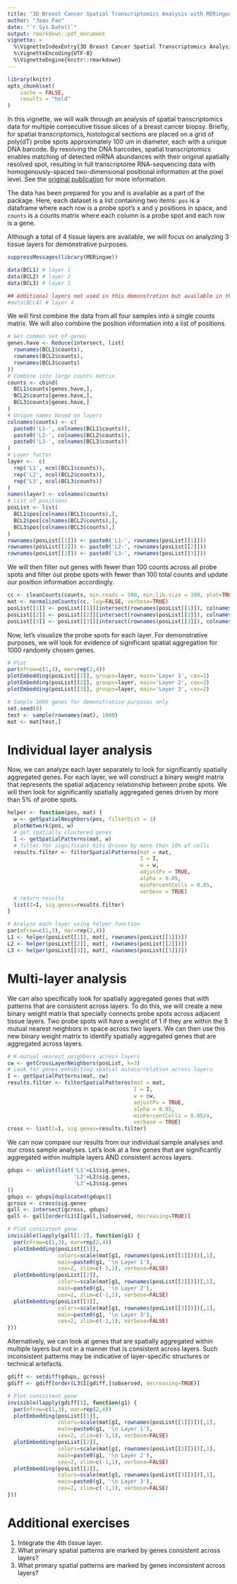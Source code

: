 ```yaml
---
title: "3D Breast Cancer Spatial Transcriptomics Analysis with MERingue"
author: "Jean Fan"
date: "`r Sys.Date()`"
output: rmarkdown::pdf_document
vignette: >
  %\VignetteIndexEntry{3D Breast Cancer Spatial Transcriptomics Analysis with MERingue}
  %\VignetteEncoding{UTF-8}
  %\VignetteEngine{knitr::rmarkdown}
---
```


```r
library(knitr)
opts_chunk$set(
    cache = FALSE, 
    results = "hold"
)
```

In this vignette, we will walk through an analysis of spatial transcriptomics data for multiple consecutive tissue slices of a breast cancer biopsy. Briefly, for spatial transcriptomics, histological sections are placed on a grid of poly(dT) probe spots approximately 100 um in diameter, each with a unique DNA barcode. By resolving the DNA barcodes, spatial transcriptomics enables matching of detected mRNA abundances with their original spatially resolved spot, resulting in full transcriptome RNA-sequencing data with homogenously-spaced two-dimensional positional information at the pixel level. See the [original publication](http://science.sciencemag.org/content/353/6294/78) for more information.

The data has been prepared for you and is available as a part of the package. Here, each dataset is a list containing two items: `pos` is a dataframe where each row is a probe spot's x and y positions in space, and `counts` is a counts matrix where each column is a probe spot and each row is a gene.

Although a total of 4 tissue layers are available, we will focus on analyzing 3 tissue layers for demonstrative purposes.

```r
suppressMessages(library(MERingue))

data(BCL1) # layer 1
data(BCL2) # layer 2
data(BCL3) # layer 3

## Additional layers not used in this demonstration but available in the package
#data(BCL4) # layer 4
```

We will first combine the data from all four samples into a single counts matrix. We will also combine the position information into a list of positions. 

```r
# Get common set of genes
genes.have <- Reduce(intersect, list(
  rownames(BCL1$counts),
  rownames(BCL2$counts),
  rownames(BCL3$counts)
))
# Combine into large counts matrix
counts <- cbind(
  BCL1$counts[genes.have,],
  BCL2$counts[genes.have,],
  BCL3$counts[genes.have,]
)
# Unique names based on layers
colnames(counts) <- c(
  paste0('L1-', colnames(BCL1$counts)),
  paste0('L2-', colnames(BCL2$counts)),
  paste0('L3-', colnames(BCL3$counts))
)
# Layer factor
layer <-  c(
  rep('L1', ncol(BCL1$counts)),
  rep('L2', ncol(BCL2$counts)),
  rep('L3', ncol(BCL3$counts))
)
names(layer) <- colnames(counts)
# List of positions
posList <- list(
  BCL1$pos[colnames(BCL1$counts),],
  BCL2$pos[colnames(BCL2$counts),],
  BCL3$pos[colnames(BCL3$counts),]
)
rownames(posList[[1]]) <- paste0('L1-', rownames(posList[[1]]))
rownames(posList[[2]]) <- paste0('L2-', rownames(posList[[2]]))
rownames(posList[[3]]) <- paste0('L3-', rownames(posList[[3]]))
```

We will then filter out genes with fewer than 100 counts across all probe spots and filter out probe spots with fewer than 100 total counts and update our position information accordingly. 

```r
cc <- cleanCounts(counts, min.reads = 100, min.lib.size = 100, plot=TRUE)
mat <- normalizeCounts(cc, log=FALSE, verbose=TRUE)
posList[[1]] <- posList[[1]][intersect(rownames(posList[[1]]), colnames(mat)),]
posList[[2]] <- posList[[2]][intersect(rownames(posList[[2]]), colnames(mat)),]
posList[[3]] <- posList[[3]][intersect(rownames(posList[[3]]), colnames(mat)),]
```

Now, let's visualize the probe spots for each layer. For demonstrative purposes, we will look for evidence of significant spatial aggregation for 1000 randomly chosen genes. 

```r
# Plot
par(mfrow=c(1,3), mar=rep(2,4))
plotEmbedding(posList[[1]], groups=layer, main='Layer 1', cex=2)
plotEmbedding(posList[[2]], groups=layer, main='Layer 2', cex=2)
plotEmbedding(posList[[3]], groups=layer, main='Layer 3', cex=2)

# Sample 1000 genes for demonstrative purposes only
set.seed(0)
test <- sample(rownames(mat), 1000)
mat <- mat[test,]
```

# Individual layer analysis

Now, we can analyze each layer separately to look for significantly spatially aggregated genes. For each layer, we will construct a binary weight matrix that represents the spatial adjacency relationship between probe spots. We will then look for significantly spatially aggregated genes driven by more than 5% of probe spots. 

```r
helper <- function(pos, mat) {
  w <- getSpatialNeighbors(pos, filterDist = 3)
  plotNetwork(pos, w)
  # get spatially clustered genes
  I <- getSpatialPatterns(mat, w)
  # filter for significant hits driven by more than 10% of cells
  results.filter <- filterSpatialPatterns(mat = mat,
                                          I = I,
                                          w = w,
                                          adjustPv = TRUE,
                                          alpha = 0.05,
                                          minPercentCells = 0.05,
                                          verbose = TRUE)
  # return results
  list(I=I, sig.genes=results.filter)
}

# Analyze each layer using helper function
par(mfrow=c(1,3), mar=rep(2,4))
L1 <- helper(posList[[1]], mat[, rownames(posList[[1]])])
L2 <- helper(posList[[2]], mat[, rownames(posList[[2]])])
L3 <- helper(posList[[3]], mat[, rownames(posList[[3]])])
````

# Multi-layer analysis

We can also specifically look for spatially aggregated genes that with patterns that are consistent across layers. To do this, we will create a new binary weight matrix that specially connects probe spots across adjacent tissue layers. Two probe spots will have a weight of 1 if they are within the 5 mutual nearest neighbors in space across two layers. We can then use this new binary weight matrix to identify spatially aggregated genes that are aggregated across layers. 

```r
# K-mutual nearest neighbors across layers
cw <- getCrossLayerNeighbors(posList, k=3)
# Look for genes exhibiting spatial autocorrelation across layers
I <- getSpatialPatterns(mat, cw)
results.filter <- filterSpatialPatterns(mat = mat,
                                        I = I,
                                        w = cw,
                                        adjustPv = TRUE,
                                        alpha = 0.05,
                                        minPercentCells = 0.05/4,
                                        verbose = TRUE)
cross <- list(I=I, sig.genes=results.filter)
```

We can now compare our results from our individual sample analyses and our cross sample analyses. Let's look at a few genes that are significantly aggregated within multiple layers AND consistent across layers.

```r
gdups <- unlist(list('L1'=L1$sig.genes, 
                     'L2'=L2$sig.genes, 
                     'L3'=L3$sig.genes
))
gdups <- gdups[duplicated(gdups)]
gcross <- cross$sig.genes
gall <- intersect(gcross, gdups)
gall <- gall[order(L1$I[gall,]$observed, decreasing=TRUE)]

# Plot consistent gene
invisible(lapply(gall[1:2], function(g1) {
  par(mfrow=c(1,3), mar=rep(2,4))
  plotEmbedding(posList[[1]], 
                colors=scale(mat[g1, rownames(posList[[1]])])[,1], 
                main=paste0(g1, '\n Layer 1'),
                cex=2, zlim=c(-1,1), verbose=FALSE)
  plotEmbedding(posList[[2]], 
                colors=scale(mat[g1, rownames(posList[[2]])])[,1], 
                main=paste0(g1, '\n Layer 2'), 
                cex=2, zlim=c(-1,1), verbose=FALSE)
  plotEmbedding(posList[[3]], 
                colors=scale(mat[g1, rownames(posList[[3]])])[,1], 
                main=paste0(g1, '\n Layer 3'), 
                cex=2, zlim=c(-1,1), verbose=FALSE)
}))

```

Alternatively, we can look at genes that are spatially aggregated within multiple layers but not in a manner that is consistent across layers. Such inconsistent patterns may be indicative of layer-specific structures or technical artefacts. 

```r
gdiff <- setdiff(gdups, gcross)
gdiff <- gdiff[order(L3$I[gdiff,]$observed, decreasing=TRUE)]

# Plot consistent gene
invisible(lapply(gdiff[1], function(g1) {
  par(mfrow=c(1,3), mar=rep(2,4))
  plotEmbedding(posList[[1]], 
                colors=scale(mat[g1, rownames(posList[[1]])])[,1], 
                main=paste0(g1, '\n Layer 1'),
                cex=2, zlim=c(-1,1), verbose=FALSE)
  plotEmbedding(posList[[2]], 
                colors=scale(mat[g1, rownames(posList[[2]])])[,1], 
                main=paste0(g1, '\n Layer 2'), 
                cex=2, zlim=c(-1,1), verbose=FALSE)
  plotEmbedding(posList[[3]], 
                colors=scale(mat[g1, rownames(posList[[3]])])[,1], 
                main=paste0(g1, '\n Layer 3'), 
                cex=2, zlim=c(-1,1), verbose=FALSE)
}))
```

# Additional exercises

1. Integrate the 4th tissue layer.
2. What primary spatial patterns are marked by genes consistent across layers?
3. What primary spatial patterns are marked by genes inconsistent across layers?
